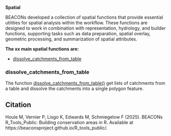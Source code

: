 **Spatial**

BEACONs developed a collection of spatial functions that provide essential utilities for spatial analysis within the workflow. These functions are designed to work in combination with representation, hydrology, and builder functions, supporting tasks such as data preparation, spatial overlay, geometric processing, and summarization of spatial attributes.

**The xx main spatial functions are:**

- [dissolve_catchments_from_table](dissolve_catchments_from_table.qmd) 


### dissolve_catchments_from_table

The function [dissolve_catchments_from_table()](dissolve_catchments_from_table.qmd) get lists of catchments from a table and dissolve the catchments into a single polygon feature.



## Citation
Houle M, Vernier P, Lisgo K, Edwards M, Schmiegelow F (2025). BEACONs R_Tools_Public: Building conservation areas in R. Available at https://beaconsproject.github.io/R_tools_public/.